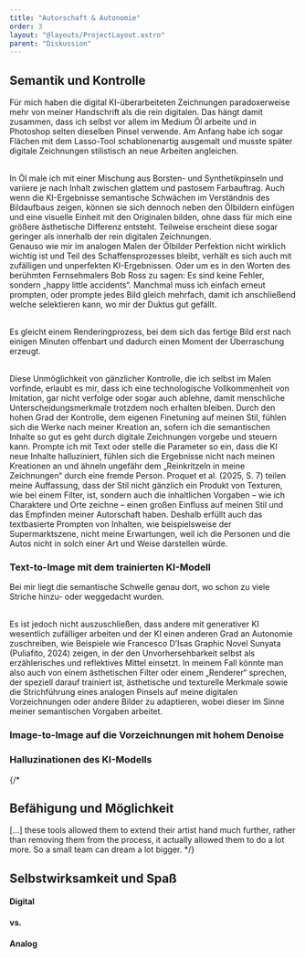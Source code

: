 ```yaml
---
title: "Autorschaft & Autonomie"
order: 3
layout: "@layouts/ProjectLayout.astro"
parent: "Diskussion"
---
```



## Semantik und Kontrolle

Für mich haben die digital KI-überarbeiteten Zeichnungen paradoxerweise mehr von meiner Handschrift als die rein digitalen. Das hängt damit zusammen, dass ich selbst vor allem im Medium Öl arbeite und in Photoshop selten dieselben Pinsel verwende. Am Anfang habe ich sogar Flächen mit dem Lasso-Tool schablonenartig ausgemalt und musste später digitale Zeichnungen stilistisch an neue Arbeiten angleichen. 
<br />

<Compare before={skizze1} after={skizze2} value={0} />
<br />
<div class="grid-layout">
<div>
In Öl male ich mit einer Mischung aus Borsten- und Synthetikpinseln und variiere je nach Inhalt zwischen glattem und pastosem Farbauftrag. Auch wenn die KI-Ergebnisse semantische Schwächen im Verständnis des Bildaufbaus zeigen, können sie sich dennoch neben den Ölbildern einfügen und eine visuelle Einheit mit den Originalen bilden, ohne dass für mich eine größere ästhetische Differenz entsteht. Teilweise erscheint diese sogar geringer als innerhalb der rein digitalen Zeichnungen.
</div>
<div>
Genauso wie mir im analogen Malen der Ölbilder Perfektion nicht wirklich wichtig ist und Teil des Schaffensprozesses bleibt, verhält es sich auch mit zufälligen und unperfekten KI-Ergebnissen. Oder um es in den Worten des berühmten Fernsehmalers Bob Ross zu sagen: Es sind keine Fehler, sondern „happy little accidents“.
Manchmal muss ich einfach erneut prompten, oder prompte jedes Bild gleich mehrfach, damit ich anschließend welche selektieren kann, wo mir der Duktus gut gefällt. 
</div>
</div>
<br />
<p class="text-2xl keep-visible">Es gleicht einem Renderingprozess, bei dem sich das fertige Bild erst nach einigen Minuten offenbart und dadurch einen Moment der Überraschung erzeugt. </p>
<br />
Diese Unmöglichkeit von gänzlicher Kontrolle, die ich selbst im Malen vorfinde, erlaubt es mir, dass ich eine technologische Vollkommenheit von Imitation, gar nicht verfolge oder sogar auch ablehne, damit menschliche Unterscheidungsmerkmale trotzdem noch erhalten bleiben.
Durch den hohen Grad der Kontrolle, dem eigenen Finetuning auf meinen Stil, fühlen sich die Werke nach meiner Kreation an, sofern ich die semantischen Inhalte so gut es geht durch digitale Zeichnungen vorgebe und steuern kann. Prompte ich mit Text oder stelle die Parameter so ein, dass die KI neue Inhalte halluziniert, fühlen sich die Ergebnisse nicht nach meinen Kreationen an und ähneln ungefähr dem „Reinkritzeln in meine Zeichnungen“ durch eine fremde Person.
Proquet et al. (2025, S. 7) teilen meine Auffassung, dass der Stil nicht gänzlich ein Produkt von Texturen, wie bei einem Filter, ist, sondern auch die inhaltlichen Vorgaben – wie ich Charaktere und Orte zeichne – einen großen Einfluss auf meinen Stil und das Empfinden meiner Autorschaft haben. Deshalb erfüllt auch das textbasierte Prompten von Inhalten, wie beispielsweise der Supermarktszene, nicht meine Erwartungen, weil ich die Personen und die Autos nicht in solch einer Art und Weise darstellen würde.

### Text-to-Image mit dem trainierten KI-Modell


<Gallery path="t2i" />


<p class="text-2xl max-w-200 mx-auto keep-visible">Bei mir liegt die semantische Schwelle genau dort, wo schon zu viele Striche hinzu- oder weggedacht wurden. </p>
<br />
Es ist jedoch nicht auszuschließen, dass andere mit generativer KI wesentlich zufälliger arbeiten und der KI einen anderen Grad an Autonomie zuschreiben, wie Beispiele wie Francesco D’Isas Graphic Novel Sunyata (Puliafito, 2024) zeigen, in der den Unvorhersehbarkeit selbst als erzählerisches und reflektives Mittel einsetzt.
In meinem Fall könnte man also auch von einem ästhetischen Filter oder einem „Renderer“ sprechen, der speziell darauf trainiert ist, ästhetische und texturelle Merkmale sowie die Strichführung eines analogen Pinsels auf meine digitalen Vorzeichnungen oder andere Bilder zu adaptieren, wobei dieser im Sinne meiner semantischen Vorgaben arbeitet.

### Image-to-Image auf die Vorzeichnungen mit hohem Denoise
<Gallery path="supermarkt" />


### Halluzinationen des KI-Modells


{/* 
## Befähigung und Möglichkeit

[…] these tools allowed them to extend their artist hand much further, rather than removing them from the process, it actually allowed them to do a lot more. So a small team can dream a lot bigger.  */}

## Selbstwirksamkeit und Spaß




<div class="flex w-full justify-between text-xl">
  <h4>Digital</h4>
  <h4>vs.</h4>
  <h4>Analog</h4>
</div>
<Compare before={studio1} after={studio2} />

